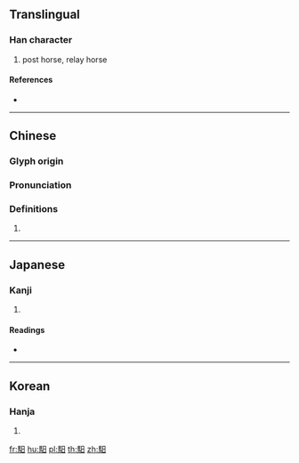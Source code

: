 {{character info/new}}
{{also|驲}}
==Translingual==

===Han character===
{{Han char|rn=187|rad=馬|as=04|sn=14|four=76300|canj=SFA|ids=⿰馬日}}

# post horse, relay horse

====References====
* {{Han ref|kx=1434.230|dkj=44604|dj=1959.110|hdz=74543.160|uh=99B9|ud=39353|bh=E4D4|bd=58580}}

----

==Chinese==
{{zh-forms|s=驲}}

===Glyph origin===
{{Han etym}}

===Pronunciation===
{{zh-pron
|m=rì
|c=jat6,jik6
|h=pfs=
|md=
|mn=
|w=
|mc=y
|oc=y
|cat=
}}

===Definitions===
{{zh-hanzi}}

# {{rfdef|lang=zh}}

----

==Japanese==

===Kanji===
{{ja-kanji|grade=|rs=馬04}}

# {{defn|lang=ja|sort=馬04}}

====Readings====
* {{ja-readings|on=[[じつ]] (jitsu), [[にち]] (nichi)|kun=[[はやうま]] (hayauma)}}

----

==Korean==

===Hanja===
{{ko-hanja|hangeul=일|eumhun=|rv=il|mr=il|y=il}}

# {{defn|lang=ko|sort=馬04}}

[[fr:馹]]
[[hu:馹]]
[[pl:馹]]
[[th:馹]]
[[zh:馹]]